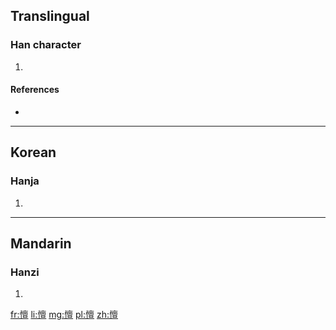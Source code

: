 ==Translingual==

===Han character===
{{Han char|rn=61|rad=心|as=14|sn=17|four=|canj=心卜田一 (PYWM)}}

# {{defn|Han|sort=心14}}

====References====
* {{Han ref|kx=0404.440|dkj=11306|dj=0745.090|hdz=42362.080|uh=61BB|ud=25019}}

----

==Korean==

===Hanja===
{{ko-hanja|hangeul=탄|eumhun=|rv=tan|mr=t'an|y=than}}

# {{defn|Korean|sort=心14}}

----

==Mandarin==

===Hanzi===
{{cmn-hanzi|pin=[[tǎn]] ([[tan3]])|wg=t'an<sup>3</sup>}}

# {{defn|Mandarin|sort=心14}}

[[fr:憻]]
[[li:憻]]
[[mg:憻]]
[[pl:憻]]
[[zh:憻]]